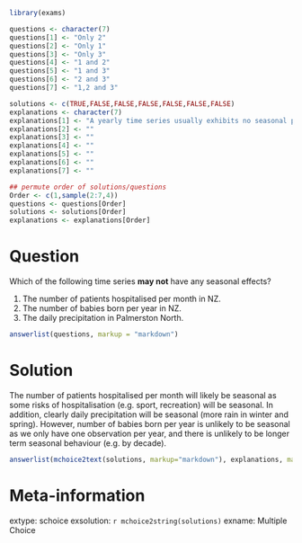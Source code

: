 
```r
library(exams)

questions <- character(7)
questions[1] <- "Only 2"
questions[2] <- "Only 1"
questions[3] <- "Only 3"
questions[4] <- "1 and 2"
questions[5] <- "1 and 3"
questions[6] <- "2 and 3"
questions[7] <- "1,2 and 3"

solutions <- c(TRUE,FALSE,FALSE,FALSE,FALSE,FALSE,FALSE)
explanations <- character(7)
explanations[1] <- "A yearly time series usually exhibits no seasonal patterns. The frequency is just 1 within one year."
explanations[2] <- ""
explanations[3] <- ""
explanations[4] <- ""
explanations[5] <- ""
explanations[6] <- ""
explanations[7] <- ""

## permute order of solutions/questions
Order <- c(1,sample(2:7,4))
questions <- questions[Order]
solutions <- solutions[Order]
explanations <- explanations[Order]  
```

Question
========
  
Which of the following time series **may not** have any seasonal effects?

1. The number of patients hospitalised per month in NZ.
2. The number of babies born per year in NZ.
3. The daily precipitation in Palmerston North.

```r
answerlist(questions, markup = "markdown")
```

Solution
========

The number of patients hospitalised per month will likely be seasonal as some risks of hospitalisation (e.g. sport, recreation) will be seasonal. In addition, clearly daily precipitation will be seasonal (more rain in winter and spring). However, number of babies born per year is unlikely to be seasonal as we only have one
observation per year, and there is unlikely to be longer term seasonal behaviour (e.g. by decade).
  
```r
answerlist(mchoice2text(solutions, markup="markdown"), explanations, markup = "markdown")
```

Meta-information
================
  
extype: schoice
exsolution: `r mchoice2string(solutions)`
exname: Multiple Choice

